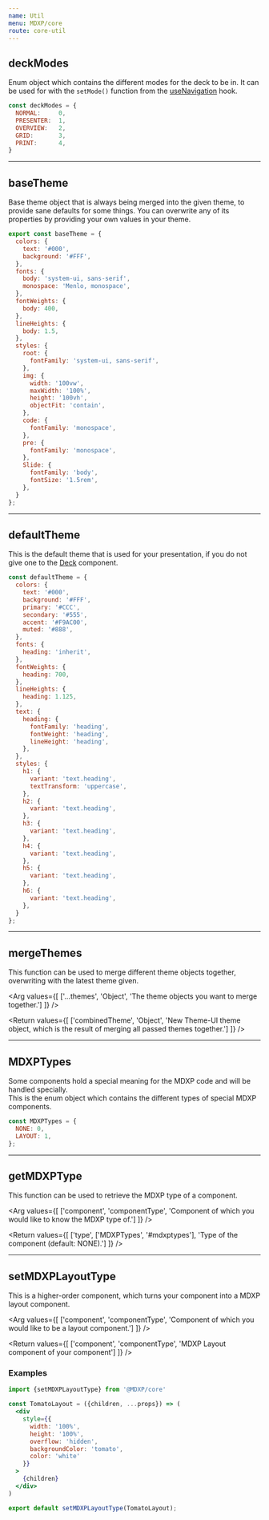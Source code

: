 ```yaml
---
name: Util
menu: MDXP/core
route: core-util
---
```



## deckModes
Enum object which contains the different modes for the deck to be in.
It can be used for with the `setMode()` function from the [useNavigation](/core-hooks#usenavigation) hook.

```js
const deckModes = {
  NORMAL:     0,
  PRESENTER:  1,
  OVERVIEW:   2,
  GRID:       3,
  PRINT:      4,
}
```

---


## baseTheme
Base theme object that is always being merged into the given theme, to provide sane defaults for some things.
You can overwrite any of its properties by providing your own values in your theme.

```js
export const baseTheme = {
  colors: {
    text: '#000',
    background: '#FFF',
  },
  fonts: {
    body: 'system-ui, sans-serif',
    monospace: 'Menlo, monospace',
  },
  fontWeights: {
    body: 400,
  },
  lineHeights: {
    body: 1.5,
  },
  styles: {
    root: {
      fontFamily: 'system-ui, sans-serif',
    },
    img: {
      width: '100vw',
      maxWidth: '100%',
      height: '100vh',
      objectFit: 'contain',
    },
    code: {
      fontFamily: 'monospace',
    },
    pre: {
      fontFamily: 'monospace',
    },
    Slide: {
      fontFamily: 'body',
      fontSize: '1.5rem',
    },
  }
};
```

---


## defaultTheme
This is the default theme that is used for your presentation,
if you do not give one to the [Deck](/core-components#deck) component.

```js
const defaultTheme = {
  colors: {
    text: '#000',
    background: '#FFF',
    primary: '#CCC',
    secondary: '#555',
    accent: '#F9AC00',
    muted: '#888',
  },
  fonts: {
    heading: 'inherit',
  },
  fontWeights: {
    heading: 700,
  },
  lineHeights: {
    heading: 1.125,
  },
  text: {
    heading: {
      fontFamily: 'heading',
      fontWeight: 'heading',
      lineHeight: 'heading',
    },
  },
  styles: {
    h1: {
      variant: 'text.heading',
      textTransform: 'uppercase',
    },
    h2: {
      variant: 'text.heading',
    },
    h3: {
      variant: 'text.heading',
    },
    h4: {
      variant: 'text.heading',
    },
    h5: {
      variant: 'text.heading',
    },
    h6: {
      variant: 'text.heading',
    },
  }
};
```

---


## mergeThemes
This function can be used to merge different theme objects together, overwriting with the latest theme given.

<Arg values={[
['...themes', 'Object', 'The theme objects you want to merge together.']
]} />

<Return values={[
['combinedTheme', 'Object', 'New Theme-UI theme object, which is the result of merging all passed themes together.']
]} />

---


## MDXPTypes
Some components hold a special meaning for the MDXP code and will be handled specially.  
This is the enum object which contains the different types of special MDXP components.

```js
const MDXPTypes = {
  NONE: 0,
  LAYOUT: 1,
};
```

---


## getMDXPType
This function can be used to retrieve the MDXP type of a component.

<Arg values={[
['component', 'componentType', 'Component of which you would like to know the MDXP type of.'] 
]} />

<Return values={[
['type', ['MDXPTypes', '#mdxptypes'], 'Type of the component (default: NONE).']
]} />

---


## setMDXPLayoutType
This is a higher-order component, which turns your component into a MDXP layout component.

<Arg values={[
['component', 'componentType', 'Component of which you would like to be a layout component.'] 
]} />

<Return values={[
['component', 'componentType', 'MDXP Layout component of your component']
]} />

### Examples

```jsx
import {setMDXPLayoutType} from '@MDXP/core'

const TomatoLayout = ({children, ...props}) => (
  <div
    style={{
      width: '100%',
      height: '100%',
      overflow: 'hidden',
      backgroundColor: 'tomato',
      color: 'white'
    }}
  >
    {children}
  </div>
)

export default setMDXPLayoutType(TomatoLayout);
```
